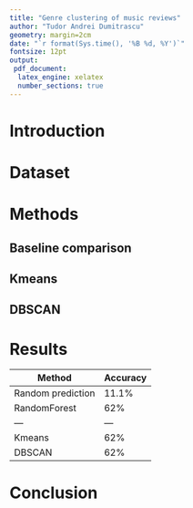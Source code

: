 ```yaml
---
title: "Genre clustering of music reviews"
author: "Tudor Andrei Dumitrascu"
geometry: margin=2cm
date: "`r format(Sys.time(), '%B %d, %Y')`"
fontsize: 12pt
output:
 pdf_document:
  latex_engine: xelatex
  number_sections: true
---
```



# Introduction

# Dataset

# Methods

## Baseline comparison

## Kmeans

## DBSCAN

# Results

| Method            | Accuracy |
| ---               | ---      |
| Random prediction | 11.1%    |
| RandomForest      | 62%      |
| ---               | ---      |
| Kmeans            | 62%      |
| DBSCAN            | 62%      |

# Conclusion
